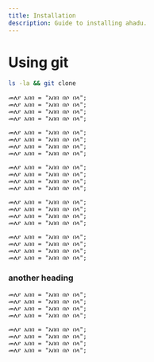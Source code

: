 ```yaml
---
title: Installation
description: Guide to installing ahadu.
---
```


# Using git

```bash
ls -la && git clone
```

```ahadu
መለያ አበበ = "አበበ በሶ በላ";
መለያ አበበ = "አበበ በሶ በላ";
መለያ አበበ = "አበበ በሶ በላ";
መለያ አበበ = "አበበ በሶ በላ";
```

```ahadu
መለያ አበበ = "አበበ በሶ በላ";
መለያ አበበ = "አበበ በሶ በላ";
መለያ አበበ = "አበበ በሶ በላ";
መለያ አበበ = "አበበ በሶ በላ";
```

```ahadu
መለያ አበበ = "አበበ በሶ በላ";
መለያ አበበ = "አበበ በሶ በላ";
መለያ አበበ = "አበበ በሶ በላ";
መለያ አበበ = "አበበ በሶ በላ";
```

```ahadu
መለያ አበበ = "አበበ በሶ በላ";
መለያ አበበ = "አበበ በሶ በላ";
መለያ አበበ = "አበበ በሶ በላ";
መለያ አበበ = "አበበ በሶ በላ";
```

```ahadu
መለያ አበበ = "አበበ በሶ በላ";
መለያ አበበ = "አበበ በሶ በላ";
መለያ አበበ = "አበበ በሶ በላ";
መለያ አበበ = "አበበ በሶ በላ";
```

### another heading

```ahadu
መለያ አበበ = "አበበ በሶ በላ";
መለያ አበበ = "አበበ በሶ በላ";
መለያ አበበ = "አበበ በሶ በላ";
መለያ አበበ = "አበበ በሶ በላ";
```

```ahadu
መለያ አበበ = "አበበ በሶ በላ";
መለያ አበበ = "አበበ በሶ በላ";
መለያ አበበ = "አበበ በሶ በላ";
መለያ አበበ = "አበበ በሶ በላ";
```
